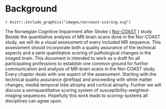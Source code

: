 # Background 

`r knitr::include_graphics("images/norcoast-scoring.svg")`

The Norwegian Cognitive Impairment after Stroke \( [Nor-COAST](https://clinicaltrials.gov/ct2/show/NCT02650531) \) study
Beside the quantitative analysis of MR-brain scans done in the Nor-COAST study, we will do a visual assessment of every included MR sequence. 
This assessment should incorporate both a quality assurance of the technical aspects and a semi quantitative scoring of pathological changes in the imaged brain. 
This document is intended to work as a draft for all participating professions to establish one common ground for further  communication and analysis of MR-brain scans in the Nor-COAST study.   
Every chapter deals with one aspect of the assessment. Starting with the technical quality assurance \@ref(qa) and proceeding with white matter changes, medial temporal lobe atrophy and cortical atrophy. Further we will
discuss a semiquantitative scoring system of susceptibility-weighted-imaging sequences. 
Hopefully this work leads to scoring-systems  all disciplines can agree upon.  
